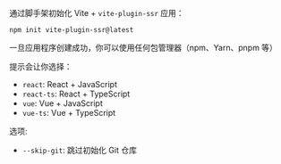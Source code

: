 通过脚手架初始化 Vite + `vite-plugin-ssr` 应用：

```shell
npm init vite-plugin-ssr@latest
```

一旦应用程序创建成功，你可以使用任何包管理器（npm、Yarn、pnpm 等）

提示会让你选择：

 - `react`: React + JavaScript
 - `react-ts`: React + TypeScript
 - `vue`: Vue + JavaScript
 - `vue-ts`: Vue + TypeScript

选项:
 - `--skip-git`: 跳过初始化 Git 仓库
